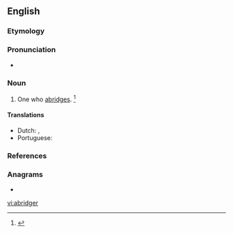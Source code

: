 ==English==

===Etymology===
{{suffix|abridge|er|lang=en}}

===Pronunciation===
* {{a|US}} {{IPA|/əˈbɹɪ.d͡ʒɚ/|lang=en}}

===Noun===
{{en-noun}}

# One who [[abridge]]s. {{defdate|First attested in the mid 16<sup>th</sup> century.}}<ref name=SOED>{{R:SOED5|page=8}}</ref>

====Translations====
{{trans-top|one who abridges}}
* Dutch: {{t|nl|samenvatter|m}}, {{t|nl|inkorter|m}}
* Portuguese: {{t|pt|resumidor|m}}
{{trans-mid}}
{{trans-bottom}}

===References===
<references/>

===Anagrams===
* {{l|en|brigader}}

[[vi:abridger]]